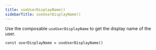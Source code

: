```yaml
---
title: useUserDisplayName()
sidebarTitle: useUserDisplayName()
---
```


Use the composable `useUserDisplayName` to get the display name of the user.

```tsx
const userDisplayName = useUserDisplayName()
```
